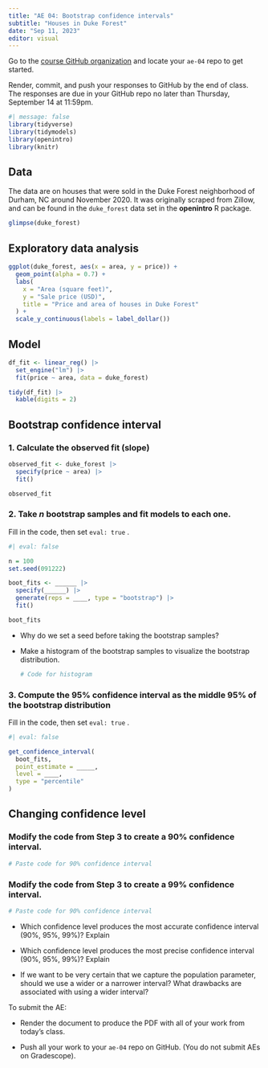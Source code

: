 ```yaml
---
title: "AE 04: Bootstrap confidence intervals"
subtitle: "Houses in Duke Forest"
date: "Sep 11, 2023"
editor: visual
---
```


::: callout-important
Go to the [course GitHub organization](https://github.com/sta210-fa23) and locate your `ae-04` repo to get started.

Render, commit, and push your responses to GitHub by the end of class. The responses are due in your GitHub repo no later than Thursday, September 14 at 11:59pm.
:::

```r
#| message: false
library(tidyverse)
library(tidymodels)
library(openintro)
library(knitr)
```

## Data

The data are on houses that were sold in the Duke Forest neighborhood of Durham, NC around November 2020. It was originally scraped from Zillow, and can be found in the `duke_forest` data set in the **openintro** R package.

```r
glimpse(duke_forest)
```

## Exploratory data analysis

```r
ggplot(duke_forest, aes(x = area, y = price)) +
  geom_point(alpha = 0.7) +
  labs(
    x = "Area (square feet)",
    y = "Sale price (USD)",
    title = "Price and area of houses in Duke Forest"
  ) +
  scale_y_continuous(labels = label_dollar()) 
```

## Model

```r
df_fit <- linear_reg() |>
  set_engine("lm") |>
  fit(price ~ area, data = duke_forest)

tidy(df_fit) |>
  kable(digits = 2)
```

## Bootstrap confidence interval

### 1. Calculate the observed fit (slope)

```r

observed_fit <- duke_forest |>
  specify(price ~ area) |>
  fit()

observed_fit
```

### 2. Take *n* bootstrap samples and fit models to each one.

Fill in the code, then set `eval: true` .

```r
#| eval: false

n = 100
set.seed(091222)

boot_fits <- ______ |>
  specify(______) |>
  generate(reps = ____, type = "bootstrap") |>
  fit()

boot_fits
```

-   Why do we set a seed before taking the bootstrap samples?

-   Make a histogram of the bootstrap samples to visualize the bootstrap distribution.

    ```r
    # Code for histogram
    ```

### 3. Compute the 95% confidence interval as the middle 95% of the bootstrap distribution

Fill in the code, then set `eval: true` .

```r
#| eval: false

get_confidence_interval(
  boot_fits, 
  point_estimate = _____, 
  level = ____,
  type = "percentile"
)
```

## Changing confidence level

### Modify the code from Step 3 to create a 90% confidence interval.

```r
# Paste code for 90% confidence interval
```

### Modify the code from Step 3 to create a 99% confidence interval.

```r
# Paste code for 90% confidence interval
```

-   Which confidence level produces the most accurate confidence interval (90%, 95%, 99%)? Explain

-   Which confidence level produces the most precise confidence interval (90%, 95%, 99%)? Explain

-   If we want to be very certain that we capture the population parameter, should we use a wider or a narrower interval? What drawbacks are associated with using a wider interval?

::: callout-important
To submit the AE:

-   Render the document to produce the PDF with all of your work from today's class.

-   Push all your work to your `ae-04` repo on GitHub. (You do not submit AEs on Gradescope).
:::
